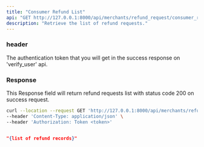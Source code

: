 ```yaml
---
title: "Consumer Refund List"
api: "GET http://127.0.0.1:8000/api/merchants/refund_request/consumer_refund_list/"
description: "Retrieve the list of refund requests."
---
```


### header
<ParamField header="Authorization" type="string">
  The authentication token that you will get in the success response on 'verify_user' api.
</ParamField>

### Response

<ResponseField name="success" type="number">
  This Response field will return refund requests list with status code 200 on success request.
</ResponseField>

<RequestExample>

```bash Example Request
curl --location --request GET 'http://127.0.0.1:8000/api/merchants/refund_request/consumer_refund_list/' \
--header 'Content-Type: application/json' \
--header 'Authorization: Token <token>'
```

</RequestExample>

<ResponseExample>

```json Response

"{list of refund records}"
    
```

</ResponseExample>
